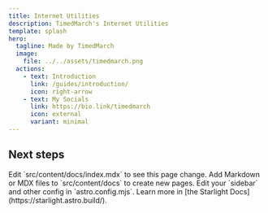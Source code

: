 ```yaml
---
title: Internet Utilities
description: TimedMarch's Internet Utilities
template: splash
hero:
  tagline: Made by TimedMarch
  image:
    file: ../../assets/timedmarch.png
  actions:
    - text: Introduction
      link: /guides/introduction/
      icon: right-arrow
    - text: My Socials
      link: https://bio.link/timedmarch
      icon: external
      variant: minimal
---
```



## Next steps

<CardGrid stagger>
	<Card title="Updating" icon="pencil">
		Edit `src/content/docs/index.mdx` to see this page change.
	</Card>
	<Card title="Add new content" icon="add-document">
		Add Markdown or MDX files to `src/content/docs` to create new pages.
	</Card>
	<Card title="Configure your site" icon="setting">
		Edit your `sidebar` and other config in `astro.config.mjs`.
	</Card>
	<Card title="Read the docs" icon="open-book">
		Learn more in [the Starlight Docs](https://starlight.astro.build/).
	</Card>
</CardGrid>
